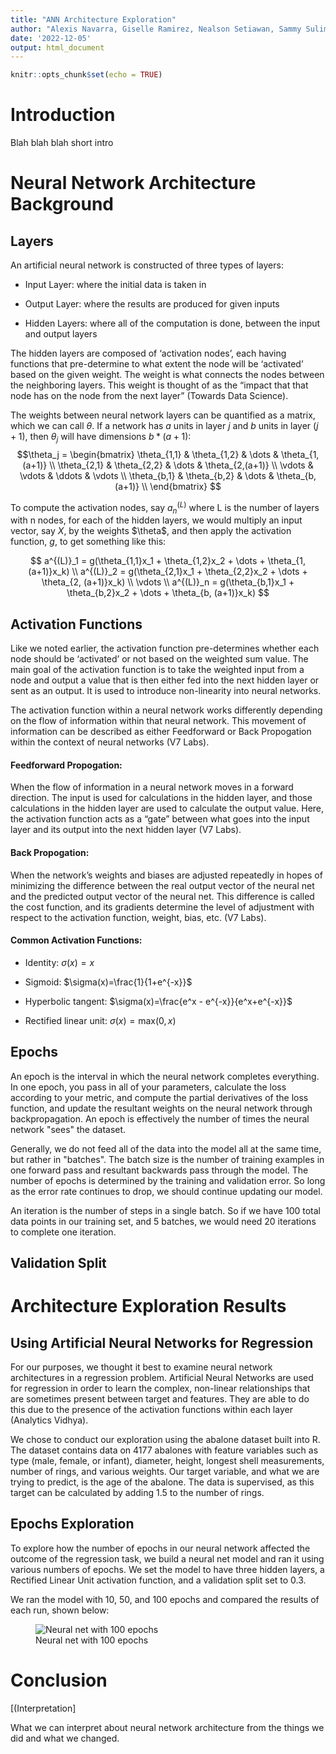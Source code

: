 ```yaml
---
title: "ANN Architecture Exploration"
author: "Alexis Navarra, Giselle Ramirez, Nealson Setiawan, Sammy Suliman"
date: '2022-12-05'
output: html_document
---
```


```r
knitr::opts_chunk$set(echo = TRUE)
```

# Introduction

Blah blah blah short intro

# Neural Network Architecture Background

## Layers

An artificial neural network is constructed of three types of layers:

-   Input Layer: where the initial data is taken in

-   Output Layer: where the results are produced for given inputs

-   Hidden Layers: where all of the computation is done, between the input and output layers

The hidden layers are composed of 'activation nodes', each having functions that pre-determine to what extent the node will be 'activated' based on the given weight. The weight is what connects the nodes between the neighboring layers. This weight is thought of as the "impact that that node has on the node from the next layer" (Towards Data Science).

The weights between neural network layers can be quantified as a matrix, which we can call $\theta$. If a network has $a$ units in layer $j$ and $b$ units in layer $(j+1)$, then $\theta_j$ will have dimensions $b*(a+1)$: $$\theta_j = 
\begin{bmatrix}
\theta_{1,1} & \theta_{1,2} & \dots & \theta_{1,(a+1)} \\
\theta_{2,1} & \theta_{2,2} & \dots & \theta_{2,(a+1)} \\
\vdots & \vdots & \ddots & \vdots \\
\theta_{b,1} & \theta_{b,2} & \dots & \theta_{b,(a+1)} \\
\end{bmatrix}
$$

To compute the activation nodes, say $a^{(L)}_n$ where L is the number of layers with n nodes, for each of the hidden layers, we would multiply an input vector, say $X$, by the weights \$\\theta\$, and then apply the activation function, $g$, to get something like this:

$$
a^{(L)}_1 = g(\theta_{1,1}x_1 + \theta_{1,2}x_2 + \dots + \theta_{1, (a+1)}x_k) \\
a^{(L)}_2 = g(\theta_{2,1}x_1 + \theta_{2,2}x_2 + \dots + \theta_{2, (a+1)}x_k) \\
\vdots \\
a^{(L)}_n = g(\theta_{b,1}x_1 + \theta_{b,2}x_2 + \dots + \theta_{b, (a+1)}x_k)
$$

## Activation Functions

Like we noted earlier, the activation function pre-determines whether each node should be 'activated' or not based on the weighted sum value. The main goal of the activation function is to take the weighted input from a node and output a value that is then either fed into the next hidden layer or sent as an output. It is used to introduce non-linearity into neural networks.

The activation function within a neural network works differently depending on the flow of information within that neural network. This movement of information can be described as either Feedforward or Back Propogation within the context of neural networks (V7 Labs).

#### Feedforward Propogation:

When the flow of information in a neural network moves in a forward direction. The input is used for calculations in the hidden layer, and those calculations in the hidden layer are used to calculate the output value. Here, the activation function acts as a "gate" between what goes into the input layer and its output into the next hidden layer (V7 Labs).

#### Back Propogation:

When the network's weights and biases are adjusted repeatedly in hopes of minimizing the difference between the real output vector of the neural net and the predicted output vector of the neural net. This difference is called the cost function, and its gradients determine the level of adjustment with respect to the activation function, weight, bias, etc. (V7 Labs).

#### Common Activation Functions:

-   Identity: $\sigma(x)=x$

-   Sigmoid: $\sigma(x)=\frac{1}{1+e^{-x}}$

-   Hyperbolic tangent: $\sigma(x)=\frac{e^x - e^{-x}}{e^x+e^{-x}}$

-   Rectified linear unit: $\sigma(x)=\text{max}(0,x)$

## Epochs

An epoch is the interval in which the neural network completes everything. In one epoch, you pass in all of your parameters, calculate the loss according to your metric, and compute the partial derivatives of the loss function, and update the resultant weights on the neural network through backpropagation. An epoch is effectively the number of times the neural network \"sees\" the dataset.

Generally, we do not feed all of the data into the model all at the same time, but rather in \"batches\". The batch size is the number of training examples in one forward pass and resultant backwards pass through the model. The number of epochs is determined by the training and validation error. So long as the error rate continues to drop, we should continue updating our model.

An iteration is the number of steps in a single batch. So if we have 100 total data points in our training set, and 5 batches, we would need 20 iterations to complete one iteration.

## Validation Split

# Architecture Exploration Results

## Using Artificial Neural Networks for Regression

For our purposes, we thought it best to examine neural network architectures in a regression problem. Artificial Neural Networks are used for regression in order to learn the complex, non-linear relationships that are sometimes present between target and features. They are able to do this due to the presence of the activation functions within each layer (Analytics Vidhya).

We chose to conduct our exploration using the abalone dataset built into R. The dataset contains data on 4177 abalones with feature variables such as type (male, female, or infant), diameter, height, longest shell measurements, number of rings, and various weights. Our target variable, and what we are trying to predict, is the age of the abalone. The data is supervised, as this target can be calculated by adding 1.5 to the number of rings.

## Epochs Exploration

To explore how the number of epochs in our neural network affected the outcome of the regression task, we build a neural net model and ran it using various numbers of epochs. We set the model to have three hidden layers, a Rectified Linear Unit activation function, and a validation split set to 0.3.

We ran the model with 10, 50, and 100 epochs and compared the results of each run, shown below:

![Neural net with 100 epochs](img/nn_100_epochs_loss_error.png)

# Conclusion

[(Interpretation]

What we can interpret about neural network architecture from the things we did and what we changed.
